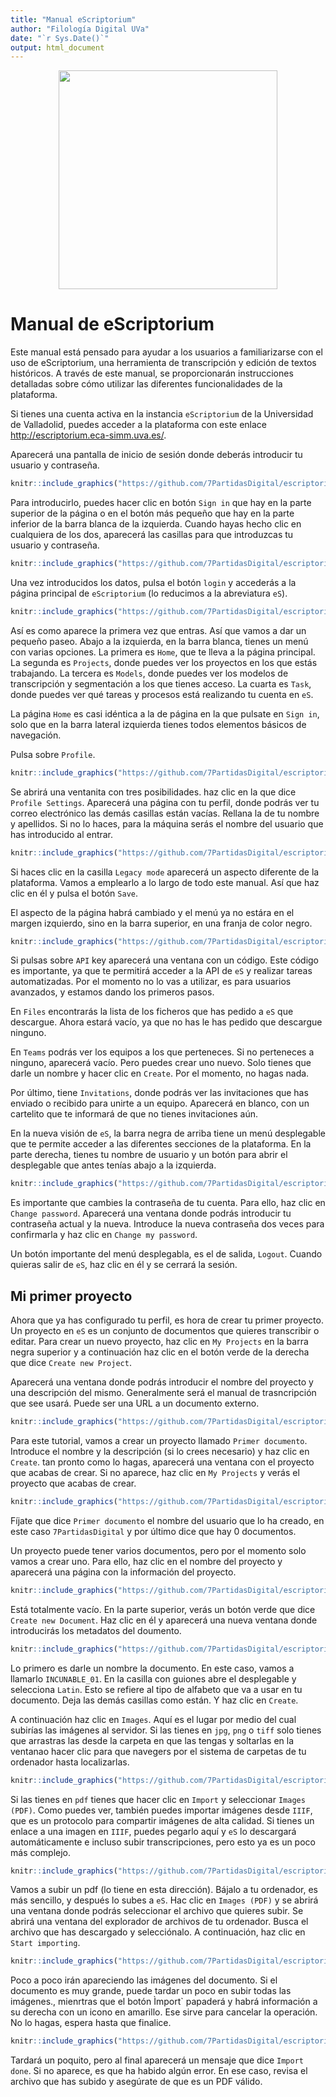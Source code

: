 ```yaml
---
title: "Manual eScriptorium"
author: "Filología Digital UVa"
date: "`r Sys.Date()`"
output: html_document
---
```


<div>
<center>
<img src="https://github.com/7PartidasDigital/escriptorium/blob/main/imagenes/UVa_eS_logo.png?raw=true" width="350"/>
</center>
</div>

# Manual de eScriptorium
Este manual está pensado para ayudar a los usuarios a familiarizarse con el uso de eScriptorium, una herramienta de transcripción y edición de textos históricos. A través de este manual, se proporcionarán instrucciones detalladas sobre cómo utilizar las diferentes funcionalidades de la plataforma.

Si tienes una cuenta activa en la instancia `eScriptorium` de la Universidad de Valladolid, puedes acceder a la plataforma con este enlace [http://escriptorium.eca-simm.uva.es/](http://escriptorium.eca-simm.uva.es/).

Aparecerá una pantalla de inicio de sesión donde deberás introducir tu usuario y contraseña.

```r
knitr::include_graphics("https://github.com/7PartidasDigital/escriptorium/blob/main/imagenes/eS_UVa_001.png?raw=true")
``` 
Para introducirlo, puedes hacer clic en botón `Sign in` que hay en la parte superior de la página o en el botón más pequeño que hay en la parte inferior de la barra blanca de la izquierda. Cuando hayas hecho clic en cualquiera de los dos, aparecerá las casillas para que introduzcas tu usuario y contraseña.

```r
knitr::include_graphics("https://github.com/7PartidasDigital/escriptorium/blob/main/imagenes/eS_UVa_003.png?raw=true")
``` 

Una vez introducidos los datos, pulsa el botón `login` y accederás a la página principal de `eScriptorium` (lo reducimos a la abreviatura `eS`).

```r
knitr::include_graphics("https://github.com/7PartidasDigital/escriptorium/blob/main/imagenes/eS_UVa_004.png?raw=true")
``` 
Así es como aparece la primera vez que entras. Así que vamos a dar un pequeño paseo. Abajo a la izquierda, en la barra blanca, tienes un menú con varias opciones. La primera es `Home`, que te lleva a la página principal. La segunda es `Projects`, donde puedes ver los proyectos en los que estás trabajando. La tercera es `Models`, donde puedes ver los modelos de transcripción y segmentación a los que tienes acceso. La cuarta es `Task`, donde puedes ver qué tareas y procesos está realizando tu cuenta en `eS`.

La página `Home` es casi idéntica a la de página en la que pulsate en `Sign in`, solo que en la barra lateral izquierda tienes todos elementos básicos de navegación.

Pulsa sobre `Profile`.

```r
knitr::include_graphics("https://github.com/7PartidasDigital/escriptorium/blob/main/imagenes/eS_UVa_005.png?raw=true")
``` 

Se abrirá una ventanita con tres posibilidades. haz clic en la que dice `Profile Settings`. Aparecerá una página con tu perfil, donde podrás ver tu correo electrónico las demás casillas están vacías. Rellana la de tu nombre y apellidos. Si no lo haces, para la máquina serás el nombre del usuario que has introducido al entrar.

```r
knitr::include_graphics("https://github.com/7PartidasDigital/escriptorium/blob/main/imagenes/eS_UVa_006.png?raw=true")
``` 

Si haces clic en la casilla `Legacy mode` aparecerá un aspecto diferente de la plataforma. Vamos a emplearlo a lo largo de todo este manual. Así que haz clic en él y pulsa el botón `Save`.

El aspecto de la página habrá cambiado y el menú ya no estára en el margen izquierdo, sino en la barra superior, en una franja de color negro.

```r
knitr::include_graphics("https://github.com/7PartidasDigital/escriptorium/blob/main/imagenes/eS_UVa_007.png?raw=true")
``` 

Si pulsas sobre `API` key aparecerá una ventana con un código. Este código es importante, ya que te permitirá acceder a la API de `eS` y realizar tareas automatizadas. Por el momento no lo vas a utilizar, es para usuarios avanzados, y estamos dando los primeros pasos.

En `Files` encontrarás la lista de los ficheros que has pedido a `eS` que descargue. Ahora estará vacío, ya que no has le has pedido que descargue ninguno.

En `Teams` podrás ver los equipos a los que perteneces. Si no perteneces a ninguno, aparecerá vacío. Pero puedes crear uno nuevo. Solo tienes que darle un nombre y hacer clic en `Create`. Por el momento, no hagas nada.

Por último, tiene `Invitations`, donde podrás ver las invitaciones que has enviado o recibido para unirte a un equipo. Aparecerá en blanco, con un cartelito que te informará de que no tienes invitaciones aún.

En la nueva visión de `eS`, la barra negra de arriba tiene un menú desplegable que te permite acceder a las diferentes secciones de la plataforma. En la parte derecha, tienes tu nombre de usuario y un botón para abrir el desplegable que antes tenías abajo a la izquierda.


```r
knitr::include_graphics("https://github.com/7PartidasDigital/escriptorium/blob/main/imagenes/eS_UVa_008.png?raw=true")
``` 

Es importante que cambies la contraseña de tu cuenta. Para ello, haz clic en `Change password`. Aparecerá una ventana donde podrás introducir tu contraseña actual y la nueva. Introduce la nueva contraseña dos veces para confirmarla y haz clic en `Change my password`.

Un botón importante del menú desplegabla, es el de salida, `Logout`. Cuando quieras salir de `eS`, haz clic en él y se cerrará la sesión.


## Mi primer proyecto

Ahora que ya has configurado tu perfil, es hora de crear tu primer proyecto. Un proyecto en `eS` es un conjunto de documentos que quieres transcribir o editar. Para crear un nuevo proyecto, haz clic en `My Projects` en la barra negra superior y a continuación haz clic en el botón verde de la derecha que dice `Create new Project`.

Aparecerá una ventana donde podrás introducir el nombre del proyecto y una descripción del mismo. Generalmente será el manual de trasncripción que see usará. Puede ser una URL a un documento externo.

```r
knitr::include_graphics("https://github.com/7PartidasDigital/escriptorium/blob/main/imagenes/eS_UVa_009.png?raw=true")
``` 

Para este tutorial, vamos a crear un proyecto llamado `Primer documento`. Introduce el nombre y la descripción (si lo crees necesario) y haz clic en `Create`. tan pronto como lo hagas, aparecerá una ventana con el proyecto que acabas de crear. Si no aparece, haz clic en `My Projects` y verás el proyecto que acabas de crear.

```r
knitr::include_graphics("https://github.com/7PartidasDigital/escriptorium/blob/main/imagenes/eS_UVa_010.png?raw=true")
```

Fíjate que dice `Primer documento` el nombre del usuario que lo ha creado, en este caso `7PartidasDigital` y por último dice que hay 0 documentos.

Un proyecto puede tener varios documentos, pero por el momento solo vamos a crear uno. Para ello, haz clic en el nombre del proyecto y aparecerá una página con la información del proyecto.

```r
knitr::include_graphics("https://github.com/7PartidasDigital/escriptorium/blob/main/imagenes/eS_UVa_011.png?raw=true")
```

Está totalmente vacío. En la parte superior, verás un botón verde que dice `Create new Document`. Haz clic en él y aparecerá una nueva ventana donde introducirás los metadatos del doumento.

```r
knitr::include_graphics("https://github.com/7PartidasDigital/escriptorium/blob/main/imagenes/eS_UVa_012.png?raw=true")
```
Lo primero es darle un nombre la documento. En este caso, vamos a llamarlo `INCUNABLE_01`. En la casilla con guiones abre el desplegable y selecciona `Latin`. Esto se refiere al tipo de alfabeto que va a usar en tu documento. Deja las demás casillas como están. Y haz clic en `Create`.

A continuación haz clic en `Images`. Aquí es el lugar por medio del cual subirías las imágenes al servidor. Si las tienes en `jpg`, `png` o `tiff` solo tienes que arrastras las desde la carpeta en que las tengas y soltarlas en la ventanao hacer clic para que navegers por el sistema de carpetas de tu ordenador hasta localizarlas.

```r
knitr::include_graphics("https://github.com/7PartidasDigital/escriptorium/blob/main/imagenes/eS_UVa_013.png?raw=true")
```

Si las tienes en `pdf` tienes que hacer clic en `Import` y seleccionar `Images (PDF)`. Como puedes ver, también puedes importar imágenes desde `IIIF`, que es un protocolo para compartir imágenes de alta calidad. Si tienes un enlace a una imagen en `IIIF`, puedes pegarlo aquí y `eS` lo descargará automáticamente e incluso subir transcripciones, pero esto ya es un poco más complejo.

```r
knitr::include_graphics("https://github.com/7PartidasDigital/escriptorium/blob/main/imagenes/eS_UVa_014.png?raw=true")
```

Vamos a subir un pdf (lo tiene en esta dirección). Bájalo a tu ordenador, es más sencillo, y después lo subes a `eS`. Hac clic en `Images (PDF)` y se abrirá una ventana donde podrás seleccionar el archivo que quieres subir. Se abrirá una ventana del explorador de archivos de tu ordenador. Busca el archivo  que has descargado y selecciónalo. A continuación, haz clic en `Start importing`. 

```r
knitr::include_graphics("https://github.com/7PartidasDigital/escriptorium/blob/main/imagenes/eS_UVa_015.png?raw=true")
```

Poco a poco irán apareciendo las imágenes del documento. Si el documento es muy grande, puede tardar un poco en subir todas las imágenes., mienrtras que el botón Ìmport` papaderá y habrá información a su derecha con un icono en amarillo. Ese sirve para cancelar la operación. No lo hagas, espera hasta que finalice.

```r
knitr::include_graphics("https://github.com/7PartidasDigital/escriptorium/blob/main/imagenes/eS_UVa_016.png?raw=true")
```

Tardará un poquito, pero al final aparecerá un mensaje que dice `Import done`. Si no aparece, es que ha habido algún error. En ese caso, revisa el archivo que has subido y asegúrate de que es un PDF válido.








